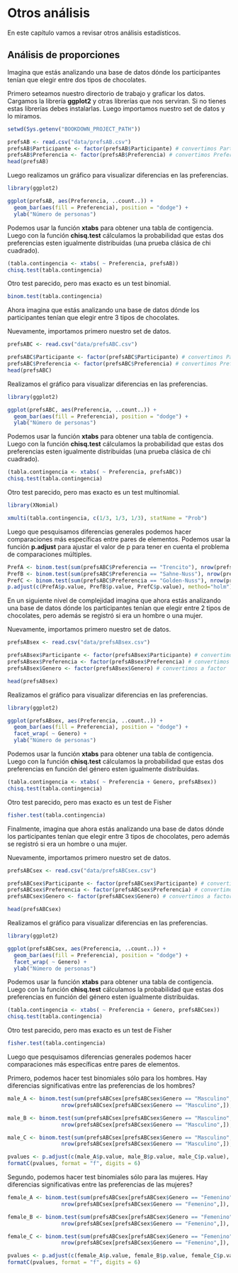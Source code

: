 # Otros análisis

En este capítulo vamos a revisar otros análisis estadísticos.

## Análisis de proporciones

Imagina que estás analizando una base de datos dónde los participantes tenían que elegir entre dos tipos de chocolates.

Primero seteamos nuestro directorio de trabajo y graficar los datos. Cargamos la librería **ggplot2** y otras librerías que nos serviran. Si no tienes estas librerías debes instalarlas. Luego importamos nuestro set de datos y lo miramos.

```r
setwd(Sys.getenv("BOOKDOWN_PROJECT_PATH"))

prefsAB <- read.csv("data/prefsAB.csv")
prefsAB$Participante <- factor(prefsAB$Participante) # convertimos Participante a factor
prefsAB$Preferencia <- factor(prefsAB$Preferencia) # convertimos Preferencia a factor
head(prefsAB)
```

Luego realizamos un gráfico para visualizar diferencias en las preferencias.

```r
library(ggplot2)

ggplot(prefsAB, aes(Preferencia, ..count..)) + 
  geom_bar(aes(fill = Preferencia), position = "dodge") +
  ylab("Número de personas") 
```

Podemos usar la función **xtabs** para obtener una tabla de contigencia.
Luego con la función **chisq.test** cálculamos la probabilidad que estas dos preferencias esten igualmente distribuidas (una prueba clásica de chi cuadrado).

```r
(tabla.contingencia <- xtabs( ~ Preferencia, prefsAB))
chisq.test(tabla.contingencia)
```

Otro test parecido, pero mas exacto es un test binomial.

```r
binom.test(tabla.contingencia)
```

Ahora imagina que estás analizando una base de datos dónde los participantes tenían que elegir entre 3 tipos de chocolates.

Nuevamente, importamos primero nuestro set de datos.

```r
prefsABC <- read.csv("data/prefsABC.csv")

prefsABC$Participante <- factor(prefsABC$Participante) # convertimos Participante a factor
prefsABC$Preferencia <- factor(prefsABC$Preferencia) # convertimos Preferencia a factor
head(prefsABC)
```

Realizamos el gráfico para visualizar diferencias en las preferencias.

```r
library(ggplot2)

ggplot(prefsABC, aes(Preferencia, ..count..)) +
  geom_bar(aes(fill = Preferencia), position = "dodge") +
  ylab("Número de personas")
```

Podemos usar la función **xtabs** para obtener una tabla de contigencia.
Luego con la función **chisq.test** cálculamos la probabilidad que estas dos preferencias esten igualmente distribuidas (una prueba clásica de chi cuadrado).

```r
(tabla.contingencia <- xtabs( ~ Preferencia, prefsABC))
chisq.test(tabla.contingencia)
```

Otro test parecido, pero mas exacto es un test multinomial.

```r
library(XNomial)

xmulti(tabla.contingencia, c(1/3, 1/3, 1/3), statName = "Prob")
```

Luego que pesquisamos diferencias generales podemos hacer comparaciones más específicas entre pares de elementos.
Podemos usar la función **p.adjust** para ajustar el valor de p para tener en cuenta el problema de comparaciones múltiples.

```r
PrefA <- binom.test(sum(prefsABC$Preferencia == "Trencito"), nrow(prefsABC), p=1/3)
PrefB <- binom.test(sum(prefsABC$Preferencia == "Sahne-Nuss"), nrow(prefsABC), p=1/3)
PrefC <- binom.test(sum(prefsABC$Preferencia == "Golden-Nuss"), nrow(prefsABC), p=1/3)
p.adjust(c(PrefA$p.value, PrefB$p.value, PrefC$p.value), method="holm")
```

En un siguiente nivel de complejidad imagina que ahora estás analizando una base de datos dónde los participantes tenían que elegir entre 2 tipos de chocolates, pero además se registró si era un hombre o una mujer.

Nuevamente, importamos primero nuestro set de datos.

```r
prefsABsex <- read.csv("data/prefsABsex.csv")

prefsABsex$Participante <- factor(prefsABsex$Participante) # convertimos a factor
prefsABsex$Preferencia <- factor(prefsABsex$Preferencia) # convertimos a factor
prefsABsex$Genero <- factor(prefsABsex$Genero) # convertimos a factor

head(prefsABsex)
```

Realizamos el gráfico para visualizar diferencias en las preferencias.

```r
library(ggplot2)

ggplot(prefsABsex, aes(Preferencia, ..count..)) + 
  geom_bar(aes(fill = Preferencia), position = "dodge") +
  facet_wrap( ~ Genero) +
  ylab("Número de personas")
```

Podemos usar la función **xtabs** para obtener una tabla de contigencia.
Luego con la función **chisq.test** cálculamos la probabilidad que estas dos preferencias en función del género esten igualmente distribuidas.

```r
(tabla.contingencia <- xtabs( ~ Preferencia + Genero, prefsABsex))
chisq.test(tabla.contingencia)
```

Otro test parecido, pero mas exacto es un test de Fisher

```r
fisher.test(tabla.contingencia)
```

Finalmente, imagina que ahora estás analizando una base de datos dónde los participantes tenían que elegir entre 3 tipos de chocolates, pero además se registró si era un hombre o una mujer.

Nuevamente, importamos primero nuestro set de datos.

```r
prefsABCsex <- read.csv("data/prefsABCsex.csv")

prefsABCsex$Participante <- factor(prefsABCsex$Participante) # convertimos a factor
prefsABCsex$Preferencia <- factor(prefsABCsex$Preferencia) # convertimos a factor
prefsABCsex$Genero <- factor(prefsABCsex$Genero) # convertimos a factor

head(prefsABCsex)
```

Realizamos el gráfico para visualizar diferencias en las preferencias.

```r
library(ggplot2)

ggplot(prefsABCsex, aes(Preferencia, ..count..)) + 
  geom_bar(aes(fill = Preferencia), position = "dodge") +
  facet_wrap( ~ Genero) +
  ylab("Número de personas")
```

Podemos usar la función **xtabs** para obtener una tabla de contigencia.
Luego con la función **chisq.test** cálculamos la probabilidad que estas dos preferencias en función del género esten igualmente distribuidas.

```r
(tabla.contingencia <- xtabs( ~ Preferencia + Genero, prefsABCsex))
chisq.test(tabla.contingencia)
```

Otro test parecido, pero mas exacto es un test de Fisher

```r
fisher.test(tabla.contingencia)
```

Luego que pesquisamos diferencias generales podemos hacer comparaciones más específicas entre pares de elementos.

Primero, podemos hacer test binomiales sólo para los hombres.
Hay diferencias significativas entre las preferencias de los hombres?

```r
male_A <- binom.test(sum(prefsABCsex[prefsABCsex$Genero == "Masculino",]$Preferencia == "Trencito"),
                 nrow(prefsABCsex[prefsABCsex$Genero == "Masculino",]), p=1/3)

male_B <- binom.test(sum(prefsABCsex[prefsABCsex$Genero == "Masculino",]$Preferencia == "Sahne-Nuss"), 
                 nrow(prefsABCsex[prefsABCsex$Genero == "Masculino",]), p=1/3)

male_C <- binom.test(sum(prefsABCsex[prefsABCsex$Genero == "Masculino",]$Preferencia == "Golden-Nuss"), 
                 nrow(prefsABCsex[prefsABCsex$Genero == "Masculino",]), p=1/3)

pvalues <- p.adjust(c(male_A$p.value, male_B$p.value, male_C$p.value), method="holm")
formatC(pvalues, format = "f", digits = 6)
```

Segundo, podemos hacer test binomiales sólo para las mujeres.
Hay diferencias significativas entre las preferencias de las mujeres?

```r
female_A <- binom.test(sum(prefsABCsex[prefsABCsex$Genero == "Femenino",]$Preferencia == "Trencito"),
                 nrow(prefsABCsex[prefsABCsex$Genero == "Femenino",]), p=1/3)

female_B <- binom.test(sum(prefsABCsex[prefsABCsex$Genero == "Femenino",]$Preferencia == "Sahne-Nuss"),
                 nrow(prefsABCsex[prefsABCsex$Genero == "Femenino",]), p=1/3)

female_C <- binom.test(sum(prefsABCsex[prefsABCsex$Genero == "Femenino",]$Preferencia == "Golden-Nuss"),
                 nrow(prefsABCsex[prefsABCsex$Genero == "Femenino",]), p=1/3)

pvalues <- p.adjust(c(female_A$p.value, female_B$p.value, female_C$p.value), method="holm")
formatC(pvalues, format = "f", digits = 6)
```
